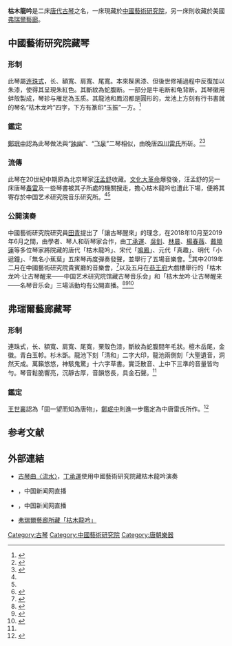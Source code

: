 '''枯木龍吟'''是二床[[唐代|唐代]][[古琴|古琴]]之名，一床現藏於[[中國藝術研究院|中國藝術研究院]]，另一床則收藏於美國[[弗瑞爾藝廊|弗瑞爾藝廊]]。

== 中國藝術研究院藏琴 == 
=== 形制 ===
此琴屬[[古琴琴式列表|连珠式]]，长{{convert|122.6|cm}}、額寬{{convert|19.2|cm}}、肩寬{{convert|19|cm}}、尾寬{{convert|13.5|cm}}。本來髹黑漆、但後世修補過程中反復加以朱漆，使得其呈現朱紅色。其斷紋為蛇腹断。一部分是牛毛断和龟背断。其琴徽用蚌殼製成，琴轸与雁足為玉质。其龍池和鳳沼都是圓形的，龙池上方刻有行书書就的琴名“枯木龙吟”四字，下方有篆印“玉振”一方。<ref>{{Cite book|title=《中國古琴珍萃》|publisher=紫禁城出版社|year=1998|isbn=7-80047-258-2|location=北京市|editor-last=中國藝術研究院音樂研究所|editor2-last=北京古琴研究會}}</ref>

=== 鑑定 ===
[[鄭珉中|鄭珉中]]認為此琴做法與“[[独幽|独幽]]”、“[[飞泉|飞泉]]”二琴相似，由晚唐[[四川雷氏|四川雷氏]]所斫。<ref name="論唐琴">{{Cite journal|title=〈論唐琴的特點及其真偽問題〉|author=鄭珉中|url=http://cnki.sris.com.tw/kcms/detail/detail.aspx?QueryID=1&CurRec=5&DbCode=CJFD&dbname=CJFD8589&filename=GGBW198503021|journal=《故宮博物院院刊》|issue=3|year=1985|access-date=2022-01-11|archive-date=2022-01-11|archive-url=https://web.archive.org/web/20220111040301/http://cnki.sris.com.tw/kcms/detail/detail.aspx?QueryID=1&CurRec=5&DbCode=CJFD&dbname=CJFD8589&filename=GGBW198503021|dead-url=no}}</ref><ref name="唐琴辨">{{Cite journal|title=〈唐琴辨——再論唐琴的特點及真偽問題〉|author=鄭珉中|url=http://cnki.sris.com.tw/kcms/detail/detail.aspx?QueryID=5&CurRec=6&DbCode=CJFD&dbname=CJFD9093&filename=WENW199301009|journal=《文物》|issue=1|year=1993|access-date=2022-01-11|archive-date=2022-01-11|archive-url=https://web.archive.org/web/20220111040301/http://cnki.sris.com.tw/kcms/detail/detail.aspx?QueryID=5&CurRec=6&DbCode=CJFD&dbname=CJFD9093&filename=WENW199301009|dead-url=no}}</ref>

=== 流傳 ===
此琴在20世紀中期原為北京琴家[[汪孟舒|汪孟舒]]收藏。[[文化大革命|文化大革命]]爆發後，汪孟舒的另一床唐琴[[春雷|春雷]]及一些琴書被其子所處的機關搜走，擔心枯木龍吟也遭此下場，便將其寄存於中国艺术研究院音乐研究所。<ref name="論唐琴"/><ref name="唐琴辨"/>

=== 公開演奏 ===
中國藝術研究院研究員[[田青|田青]]提出了「讓古琴醒來」的理念，在2018年10月至2019年6月之間，由學者、琴人和斫琴家合作，由[[丁承運|丁承運]]、[[吳釗|吳釗]]、[[林晨|林晨]]、[[楊春薇|楊春薇]]、[[戴曉蓮|戴曉蓮]]等多位琴家將院藏的唐代「枯木龍吟」、宋代「[[鳴鳳_(琴)|鳴鳳]]」、元代「真趣」、明代「小遞鐘」、「無名小蕉葉」五床琴再度彈奏發聲，並舉行了五場音樂會。<ref>{{Cite journal|title=〈公藏古琴器的活化保護——以“枯木龍吟·讓古琴醒來：中國藝術研究院館藏古琴音樂會”為例〉|author=林晨|authorlink=林晨|url=http://cnki.sris.com.tw/kcms/detail/detail.aspx?QueryID=1&CurRec=3&DbCode=CJFD&dbname=CJFDLAST2020&filename=RMYY202005006|journal=《人民音樂》|issue=5|year=2020|page=24-28|access-date=2021-09-04|archive-date=2021-09-04|archive-url=https://web.archive.org/web/20210904150212/http://cnki.sris.com.tw/kcms/detail/detail.aspx?QueryID=1&CurRec=3&DbCode=CJFD&dbname=CJFDLAST2020&filename=RMYY202005006|dead-url=no}}</ref>其中2019年二月在中國藝術研究院貴賓廳的音樂會，<ref>{{Cite web|title=艺研院举办《枯木龙吟·让古琴醒来》馆藏古琴音乐会|url=https://www.mct.gov.cn/whzx/whyw/201902/t20190225_837414.htm|access-date=2021-07-08|work=中華人民共和國文化和旅遊部|author=王学思|publisher=《中国文化报》|date=2019-02-25|archive-date=2021-07-09|archive-url=https://web.archive.org/web/20210709221630/https://www.mct.gov.cn/whzx/whyw/201902/t20190225_837414.htm|dead-url=no}}</ref>以及五月在[[恭王府|恭王府]]大戲樓舉行的「枯木龙吟·让古琴醒来——中国艺术研究院馆藏古琴音乐会」和「枯木龙吟·让古琴醒来——名琴音乐会」三場活動均有公開直播。<ref>{{Cite web|title=千年古琴首次公开奏响 聆听晚唐的“枯木龙吟”|url=https://www.youtube.com/watch?v=2VsrOXX-TzM|access-date=2021-07-08|author=中国新闻网|date=2019-06-02|publisher=YouTube|language=zh-CN|archive-date=2021-07-11|archive-url=https://web.archive.org/web/20210711082329/https://www.youtube.com/watch?v=2VsrOXX-TzM|dead-url=no}}</ref><ref>{{Citation|title=枯木龙吟·让古琴醒来——名琴音乐会|url=https://www.youtube.com/watch?v=W7YCVGyQ5Rg|accessdate=2021-07-08|author=中国新闻网|date=2019-06-03|publisher=YouTube|language=zh-CN|archive-date=2021-11-29|archive-url=https://web.archive.org/web/20211129071116/https://www.youtube.com/watch?v=W7YCVGyQ5Rg|dead-url=no}}</ref><ref>{{Citation|title=千年琴音重现：听现代琴家抚唐代名琴“枯木龙吟”|author=中国新闻网|url=https://www.youtube.com/watch?v=20H4vJS3d84|date=2019-05-31|accessdate=2021-08-22|publisher=YouTube|language=zh-CN|archive-date=2021-11-29|archive-url=https://web.archive.org/web/20211129193315/https://www.youtube.com/watch?v=20H4vJS3d84|dead-url=no}}</ref>

== 弗瑞爾藝廊藏琴 ==
=== 形制 ===
連珠式，长{{convert|123|cm}}、額寬{{convert|19.5|cm}}、肩寬{{convert|20.8|cm}}、尾寬{{convert|14.8|cm}}，栗殼色漆，斷紋為蛇腹間年毛狀。檀木岳尾，金徽。青白玉軫。杉木斲。龍池下刻「清和」二字大印，龍池兩側刻「大聖遺音，洞然天成。萬籟悠悠，神駭鬼驚」十六字草書。實泛散音、上中下三準的音量皆均勻。琴音鬆脆響亮，沉靜古厚，音韻悠長，具金石聲。<ref name="佛利爾"/>

=== 鑑定 ===
[[王世襄|王世襄]]認為「固一望而知為唐物」，[[鄭珉中|鄭珉中]]則進一步鑑定為中唐雷氏所作。<ref name="佛利爾">{{Cite book|title=《釐測偶錄集》|last=鄭|first=珉中|publisher=紫禁城出版社|year=2010|isbn=9787800477768|location=北京|pages=213-217|authorlink=鄭珉中|work=〈記華盛頓佛利爾美術館所藏之「枯木龍吟」琴〉}}</ref>

==参考文献==
{{reflist}}
==外部連結==

* [http://books.caaph.com/6053/61502 古琴曲〈流水〉]，[[丁承運|丁承運]]使用中國藝術研究院藏枯木龍吟演奏
* {{Youtube|W7YCVGyQ5Rg|枯木龙吟·让古琴醒来——名琴音乐会}}，中国新闻网直播
* {{Youtube|20H4vJS3d84|千年琴音重现：听现代琴家抚唐代名琴“枯木龙吟”}}，中国新闻网直播
* [https://asia.si.edu/object/F1915.100/ 弗瑞爾藝廊所藏「枯木龍吟」] {{Wayback|url=https://asia.si.edu/object/F1915.100/ |date=20210827084823 }}

{{wikisource|佛學大辭典/枯木龍吟}}
{{古琴}}
[[Category:古琴|Category:古琴]]
[[Category:中國藝術研究院|Category:中國藝術研究院]]
[[Category:唐朝樂器|Category:唐朝樂器]]